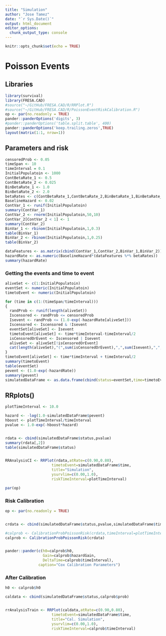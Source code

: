 ```yaml
---
title: "Simulation"
author: "Jose Tamez"
date: "`r Sys.Date()`"
output: html_document
editor_options: 
  chunk_output_type: console
---
```


```r
knitr::opts_chunk$set(echo = TRUE)
```

# Poisson Events

## Libraries
```r
library(survival)
library(FRESA.CAD)
#source("~/GitHub/FRESA.CAD/R/RRPlot.R")
#source("~/GitHub/FRESA.CAD/R/PoissonEventRiskCalibration.R")
op <- par(no.readonly = TRUE)
pander::panderOptions('digits', 3)
#pander::panderOptions('table.split.table', 400)
pander::panderOptions('keep.trailing.zeros',TRUE)
layout(matrix(1:1, nrow=1))

```
## Parameters and risk
```r
censoredProb <- 0.05
timeSpan <- 10
timeInterval = 0.1
InitialPopulatoin <- 1000
ContBetaRate_1 <- 0.5
ContBetaRate_2 <- 0.025
BinBetaRate_1 <- 1.0
BinBetaRate_2 <- 2.0
betaRates <- c(ContBetaRate_1,ContBetaRate_2,BinBetaRate_1,BinBetaRate_2)
BaselineHazard <- 0.02
ContVar_1 <- runif(InitialPopulatoin)
summary(ContVar_1)
ContVar_2 <- rnorm(InitialPopulatoin,50,10)
ContVar_2[ContVar_2 < 1] <- 1 
summary(ContVar_2)
BinVar_1 <- rbinom(InitialPopulatoin,1,0.3)
table(BinVar_1)
BinVar_2 <- rbinom(InitialPopulatoin,1,0.25)
table(BinVar_2)

dataFeatures <- as.matrix(cbind(ContVar_1,ContVar_2,BinVar_1,BinVar_2))
hazardRate <- as.numeric(BaselineHazard*(dataFeatures %*% betaRates))
summary(hazardRate)

```

### Getting the events and time to event

```r
aliveSet <- c(1:InitialPopulatoin)
eventSet <- numeric(InitialPopulatoin)
timetoEvent <- numeric(InitialPopulatoin)

for (time in c(1:(timeSpan/timeInterval)))
{
  randProb <- runif(length(aliveSet))
  Iscensored <- randProb <= censoredProb
  Isevent <- randProb <= (1.0-exp(-hazardRate[aliveSet]))
  Iscensored <- Iscensored & !Isevent
  eventSet[aliveSet] <- Isevent
  timetoEvent[aliveSet] <- time*timeInterval-timeInterval/2
  isCensoredOrEvent <- Iscensored | Isevent
  aliveSet <- aliveSet[!isCensoredOrEvent]
  cat(length(aliveSet),"(",sum(isCensoredOrEvent),",",sum(Isevent),",",sum(Iscensored),")\n")
}
timetoEvent[aliveSet] <- time*timeInterval + timeInterval/2
summary(timetoEvent)
table(eventSet)
pevent <- (1.0-exp(-hazardRate))
summary(pevent)
simulatedDataFrame <- as.data.frame(cbind(status=eventSet,time=timetoEvent,pevent=pevent,dataFeatures))

```

## RRplots()

```r

plotTimeInterval <- 10.0

hazard <- -log(1.0-simulatedDataFrame$pevent)
hboost <- plotTimeInterval/timeInterval
pvalue <- 1.0-exp(-hboost*hazard)


rdata <- cbind(simulatedDataFrame$status,pvalue)
summary(rdata[,2])
table(simulatedDataFrame$status)


RRAnalysisCI <- RRPlot(rdata,atRate=c(0.90,0.80),
                     timetoEvent=simulatedDataFrame$time,
                     title="Simulation",
                     ysurvlim=c(0.00,1.0),
                     riskTimeInterval=plotTimeInterval)

par(op)

```


### Risk Calibration

```r
op <- par(no.readonly = TRUE)


crdata <- cbind(simulatedDataFrame$status,pvalue,simulatedDataFrame$time)

#calprob <- CalibrationProbPoissonRisk(crdata,timeInterval=plotTimeInterval)
calprob <- CalibrationProbPoissonRisk(crdata)


pander::pander(c(h0=calprob$h0,
                 Gain=calprob$hazardGain,
                 DeltaTime=calprob$timeInterval),
               caption="Cox Calibration Parameters")

```

### After Calibration
```r

h0 <- calprob$h0

caldata <- cbind(simulatedDataFrame$status,calprob$prob)


rrAnalysisTrain <- RRPlot(caldata,atRate=c(0.90,0.80),
                     timetoEvent=simulatedDataFrame$time,
                     title="Cal. Simulation",
                     ysurvlim=c(0.00,1.0),
                     riskTimeInterval=calprob$timeInterval)

```

